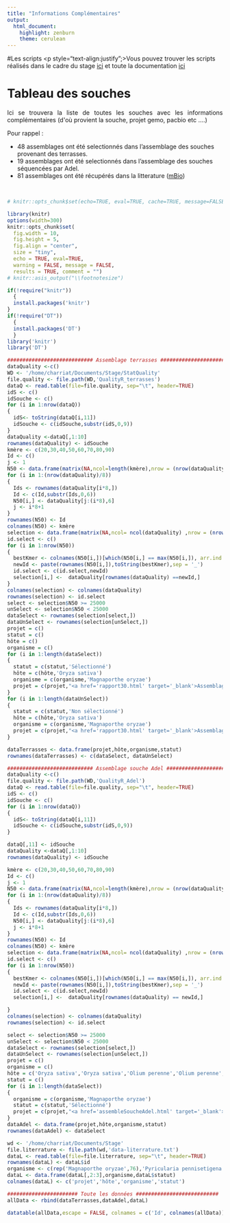 ```yaml
---
title: "Informations Complémentaires"
output:
  html_document:
    highlight: zenburn
    theme: cerulean
---
```



#Les scripts
<p style="text-align:justify";>Vous pouvez trouver les scripts réalisés dans le cadre du stage  <a href="https://github.com/FlorianCHA/Script/" target="_blank">ici</a> et toute la documentation <a href="https://floriancha.github.io/Script/index.html" target="_blank">ici</a></p>


        
# Tableau des souches
<p style="text-align:justify";>Ici se trouvera la liste de toutes les souches avec les informations complémentaires (d'où provient la souche, projet gemo, pacbio etc ....)</p>

Pour rappel :

* 48 assemblages ont été selectionnés dans l'assemblage des souches provenant des terrasses.
* 19 assemblages ont été selectionnés dans l'assemblage des souches séquencées par Adel.
* 81 assemblages ont été récupérés dans la litterature (<a href=http://mbio.asm.org/content/9/1/e01219-17 target=_blank>mBio</a>)



&nbsp;

```r
# knitr::opts_chunk$set(echo=TRUE, eval=TRUE, cache=TRUE, message=FALSE, warning=FALSE, comment="")

library(knitr)
options(width=300)
knitr::opts_chunk$set(
  fig.width = 10, 
  fig.height = 5, 
  fig.align = "center", 
  size = "tiny", 
  echo = TRUE, eval=TRUE, 
  warning = FALSE, message = FALSE, 
  results = TRUE, comment = "")
# knitr::asis_output("\\footnotesize")

```



```r

if(!require("knitr"))
  {
  install.packages('knitr')
}
if(!require("DT"))
  {
  install.packages('DT')
  }
library('knitr')
library('DT')
```


```r
############################ Assemblage terrasses ###########################################
dataQuality <-c()
WD <- '/home/charriat/Documents/Stage/StatQuality'
file.quality <- file.path(WD,'QualityR_terrasses')
dataQ <- read.table(file=file.quality, sep="\t", header=TRUE)
idS <- c()
idSouche <- c()
for (i in 1:nrow(dataQ))
{
  idS<- toString(dataQ[i,11])
  idSouche <- c(idSouche,substr(idS,0,9))
}
dataQuality <-dataQ[,1:10]
rownames(dataQuality) <- idSouche
kmère <- c(20,30,40,50,60,70,80,90)
Id <- c()
j <- 1
N50 <- data.frame(matrix(NA,ncol=length(kmère),nrow = (nrow(dataQuality)/8)))
for (i in 1:(nrow(dataQuality)/8))
{
  Ids <- rownames(dataQuality[i*8,])
  Id <- c(Id,substr(Ids,0,6))
  N50[i,] <- dataQuality[j:(i*8),6]
  j <- i*8+1
}
rownames(N50) <- Id
colnames(N50) <- kmère
selection <- data.frame(matrix(NA,ncol= ncol(dataQuality) ,nrow = (nrow(dataQuality)/8)))
id.select <- c()
for (i in 1:nrow(N50))
{
  bestKmer <- colnames(N50[i,])[which(N50[i,] == max(N50[i,]), arr.ind = TRUE)[2]]
  newId <- paste(rownames(N50[i,]),toString(bestKmer),sep = '_')
  id.select <- c(id.select,newId)
  selection[i,] <-  dataQuality[rownames(dataQuality) ==newId,]
}
colnames(selection) <- colnames(dataQuality)
rownames(selection) <- id.select
select <- selection$N50 >= 25000
unSelect <- selection$N50 < 25000
dataSelect <- rownames(selection[select,])
dataUnSelect <- rownames(selection[unSelect,])
projet = c()
statut = c()
hôte = c()
organisme = c()
for (i in 1:length(dataSelect))
{
  statut = c(statut,'Sélectionné')
  hôte = c(hôte,'Oryza sativa')
  organisme = c(organisme,'Magnaporthe oryzae')
  projet = c(projet,"<a href='rapport30.html' target='_blank'>Assemblage souche terrasses</a'>")
}
for (i in 1:length(dataUnSelect))
{
  statut = c(statut,'Non sélectionné')
  hôte = c(hôte,'Oryza sativa')
  organisme = c(organisme,'Magnaporthe oryzae')
  projet = c(projet,"<a href='rapport30.html' target='_blank'>Assemblage souche terrasses</a'>")
}

dataTerrasses <- data.frame(projet,hôte,organisme,statut)
rownames(dataTerrasses) <- c(dataSelect, dataUnSelect)
```

```r
############################ Assemblage souche Adel ###########################################
dataQuality <-c()
file.quality <- file.path(WD,'QualityR_Adel')
dataQ <- read.table(file=file.quality, sep="\t", header=TRUE)
idS <- c()
idSouche <- c()
for (i in 1:nrow(dataQ))
{
  idS<- toString(dataQ[i,11])
  idSouche <- c(idSouche,substr(idS,0,9))
}

dataQ[,11] <- idSouche
dataQuality <-dataQ[,1:10]
rownames(dataQuality) <- idSouche

kmère <- c(20,30,40,50,60,70,80,90)
Id <- c()
j <- 1
N50 <- data.frame(matrix(NA,ncol=length(kmère),nrow = (nrow(dataQuality)/8)))
for (i in 1:(nrow(dataQuality)/8))
{
  Ids <- rownames(dataQuality[i*8,])
  Id <- c(Id,substr(Ids,0,6))
  N50[i,] <- dataQuality[j:(i*8),6]
  j <- i*8+1
}
rownames(N50) <- Id
colnames(N50) <- kmère
selection <- data.frame(matrix(NA,ncol= ncol(dataQuality) ,nrow = (nrow(dataQuality)/8)))
id.select <- c()
for (i in 1:nrow(N50))
{
  bestKmer <- colnames(N50[i,])[which(N50[i,] == max(N50[i,]), arr.ind = TRUE)[2]]
  newId <- paste(rownames(N50[i,]),toString(bestKmer),sep = '_')
  id.select <- c(id.select,newId)
  selection[i,] <-  dataQuality[rownames(dataQuality) == newId,]

}
colnames(selection) <- colnames(dataQuality)
rownames(selection) <- id.select

select <- selection$N50 >= 25000
unSelect <- selection$N50 < 25000
dataSelect <- rownames(selection[select,])
dataUnSelect <- rownames(selection[unSelect,])
projet = c()
organisme = c()
hôte = c('Oryza sativa','Oryza sativa','Olium perenne','Olium perenne','Mais','Oryza sativa','Mais','Mais','Mais','Echinichola','Echinichola','Echinichola','Mais','Oryza sativa','Setaria','Oryza sativa','Oryza sativa','Oryza sativa','Setaria')
statut = c()
for (i in 1:length(dataSelect))
{
  organisme = c(organisme,'Magnaporthe oryzae')
  statut = c(statut,'Sélectionné')
  projet = c(projet,"<a href='assembleSoucheAdel.html' target='_blank'>Assemblage souche Adel</a'>")
}
dataAdel <- data.frame(projet,hôte,organisme,statut)
rownames(dataAdel) <- dataSelect
```

```r
wd <- '/home/charriat/Documents/Stage'
file.literrature <- file.path(wd,'data-literrature.txt')
dataL <- read.table(file=file.literrature, sep="\t", header=TRUE)
rownames(dataL) <- dataL$id
organisme <- c(rep('Magnaporthe oryzae',76),'Pyricularia pennisetigena',rep('Magnaporthe grisea',4))
dataL <- data.frame(dataL[,2:3],organisme,dataL$statut)
colnames(dataL) <- c('projet','hôte','organisme','statut')
```



```r
####################### Toute les données ###########################
allData <- rbind(dataTerrasses,dataAdel,dataL)

datatable(allData,escape = FALSE, colnames = c('Id', colnames(allData)),extensions = 'Buttons', options = list(dom = 'Blfrtip',buttons = c('copy', 'csv', 'excel', 'pdf', 'print')))
```



